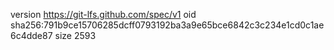 version https://git-lfs.github.com/spec/v1
oid sha256:791b9ce15706285dcff0793192ba3a9e65bce6842c3c234e1cd0c1ae6c4dde87
size 2593
